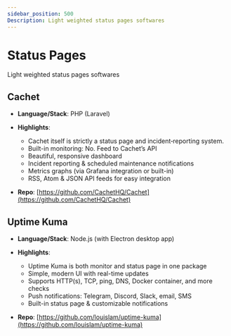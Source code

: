```yaml
---
sidebar_position: 500
Description: Light weighted status pages softwares
---
```


# Status Pages

Light weighted status pages softwares

## Cachet

- **Language/Stack**: PHP (Laravel)
- **Highlights**:

  - Cachet itself is strictly a status page and incident‐reporting system.
  - Built-in monitoring: No. Feed to Cachet’s API
  - Beautiful, responsive dashboard
  - Incident reporting & scheduled maintenance notifications
  - Metrics graphs (via Grafana integration or built-in)
  - RSS, Atom & JSON API feeds for easy integration
- **Repo**: [https://github.com/CachetHQ/Cachet](https://github.com/CachetHQ/Cachet)

## Uptime Kuma

- **Language/Stack**: Node.js (with Electron desktop app)
- **Highlights**:

  - Uptime Kuma is both monitor and status page in one package
  - Simple, modern UI with real-time updates
  - Supports HTTP(s), TCP, ping, DNS, Docker container, and more checks
  - Push notifications: Telegram, Discord, Slack, email, SMS
  - Built-in status page & customizable notifications
- **Repo**: [https://github.com/louislam/uptime-kuma](https://github.com/louislam/uptime-kuma)